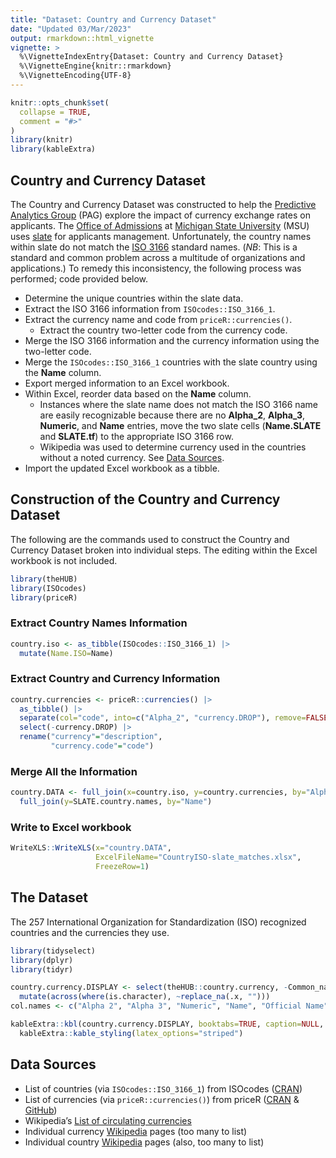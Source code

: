 ```yaml
---
title: "Dataset: Country and Currency Dataset"
date: "Updated 03/Mar/2023"
output: rmarkdown::html_vignette
vignette: >
  %\VignetteIndexEntry{Dataset: Country and Currency Dataset}
  %\VignetteEngine{knitr::rmarkdown}
  %\VignetteEncoding{UTF-8}
---
```


```r
knitr::opts_chunk$set(
  collapse = TRUE,
  comment = "#>"
)
library(knitr)
library(kableExtra)
```


## Country and Currency Dataset

The Country and Currency Dataset was constructed to help the [Predictive Analytics Group](https://thehopefulbox.com/articles/web_only/PAG_About.html) (PAG) explore the impact of currency exchange rates on applicants. The [Office of Admissions](https://admissions.msu.edu/) at [Michigan State University](https://msu.edu) (MSU) uses [slate](https://technolutions.com/solutions/slate) for applicants management. Unfortunately, the country names within slate do not match the [ISO 3166](https://en.wikipedia.org/wiki/ISO_3166) standard names. (_NB_: This is a standard and common problem across a multitude of organizations and applications.) To remedy this inconsistency, the following process was performed; code provided below.

 - Determine the unique countries within the slate data.
 - Extract the ISO 3166 information from `ISOcodes::ISO_3166_1`.
 - Extract the currency name and code from `priceR::currencies()`.
   - Extract the country two-letter code from the currency code.
 - Merge the ISO 3166 information and the currency information using the two-letter code.
 - Merge the `ISOcodes::ISO_3166_1` countries with the slate country using the **Name** column.
 - Export merged information to an Excel workbook.
 - Within Excel, reorder data based on the **Name** column.
   - Instances where the slate name does not match the ISO 3166 name are easily recognizable because there are no **Alpha_2**, **Alpha_3**, **Numeric**, and **Name** entries, move the two slate cells (**Name.SLATE** and **SLATE.tf**) to the appropriate ISO 3166 row.
   - Wikipedia was used to determine currency used in the countries without a noted currency. See [Data Sources](#DataSources).
 - Import the updated Excel workbook as a tibble.



## Construction of the Country and Currency Dataset
The following are the commands used to construct the Country and Currency Dataset broken into individual steps. The editing within the Excel workbook is not included. 
```r
library(theHUB)
library(ISOcodes)
library(priceR)
```


### Extract Country Names Information
```r
country.iso <- as_tibble(ISOcodes::ISO_3166_1) |>
  mutate(Name.ISO=Name)
```

### Extract Country and Currency Information
```r
country.currencies <- priceR::currencies() |>
  as_tibble() |>
  separate(col="code", into=c("Alpha_2", "currency.DROP"), remove=FALSE, sep="[[:alpha:]]{1}$") |>
  select(-currency.DROP) |>
  rename("currency"="description",
         "currency.code"="code")
```

### Merge All the Information 
```r
country.DATA <- full_join(x=country.iso, y=country.currencies, by="Alpha_2") |>
  full_join(y=SLATE.country.names, by="Name")
```


### Write to Excel workbook
```r
WriteXLS::WriteXLS(x="country.DATA",
                   ExcelFileName="CountryISO-slate_matches.xlsx",
                   FreezeRow=1)
```


## The Dataset

The 257 International Organization for Standardization (ISO) recognized countries and the currencies they use.


```r
library(tidyselect)
library(dplyr)
library(tidyr)
```


```r
country.currency.DISPLAY <- select(theHUB::country.currency, -Common_name, -contains("SLATE")) |>
  mutate(across(where(is.character), ~replace_na(.x, "")))
col.names <- c("Alpha 2", "Alpha 3", "Numeric", "Name", "Official Name", "Name (ISO)", "Currency", "Currency Code")

kableExtra::kbl(country.currency.DISPLAY, booktabs=TRUE, caption=NULL, col.names=col.names) |> 
  kableExtra::kable_styling(latex_options="striped")
```


## Data Sources {#DataSources}
 - List of countries (via `ISOcodes::ISO_3166_1`) from ISOcodes ([CRAN](https://cran.r-project.org/web/packages/ISOcodes/))
 - List of currencies (via `priceR::currencies()`) from priceR ([CRAN](https://cran.r-project.org/package=priceR) & [GitHub](https://github.com/stevecondylios/priceR))
 - Wikipedia's [List of circulating currencies](https://en.wikipedia.org/wiki/List_of_circulating_currencies)
 - Individual currency [Wikipedia](https://en.wikipedia.org/) pages (too many to list)
 - Individual country [Wikipedia](https://en.wikipedia.org/) pages (also, too many to list)


